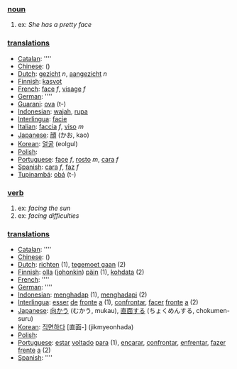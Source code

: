 === [[noun]] ===
# ex: ''She has a pretty face''

=== [[translation]]s ===

*[[Catalan]]: [[]] ''''
*[[Chinese]]: [[]] ()
*[[Dutch]]: [[gezicht]] ''n'', [[aangezicht]] ''n''
*[[Finnish]]: [[kasvot]]
*[[French]]: [[face]] ''f'', [[visage]] ''f''
*[[German]]: [[]] ''''
*[[Guarani]]: [[ova]] (t-)
*[[Indonesian]]: [[wajah]], [[rupa]]
*[[Interlingua]]: [[facie]]
*[[Italian]]: [[faccia]] ''f'', [[viso]] ''m''
*[[Japanese]]: [[顔]] (かお, kao)
*[[Korean]]: [[얼굴]] (eolgul)
*[[Polish]]: [[]]
*[[Portuguese]]: [[face]] ''f'', [[rosto]] ''m'', [[cara]] ''f''
*[[Spanish]]: [[cara]] ''f'', [[faz]] ''f''
*[[Tupinambá]]: [[obá]] (t-)

=== [[verb]] ===
# ex: ''facing the sun''
# ex: ''facing difficulties''

=== [[translation]]s ===

*[[Catalan]]: [[]] ''''
*[[Chinese]]: [[]] ()
*[[Dutch]]: [[richten]] (1), [[tegemoet gaan]] (2)
*[[Finnish]]: [[olla]] ([[jokin|johonkin]]) [[päin]] (1), [[kohdata]] (2)
*[[French]]: [[]] ''''
*[[German]]: [[]] ''''
*[[Indonesian]]: [[hadap|menghadap]] (1), [[hadap|menghadapi]] (2)
*[[Interlingua]]: [[esser]] [[de]] [[fronte]] [[a]] (1), [[confrontar]], [[facer]] [[fronte]] [[a]] (2)
*[[Japanese]]: [[向かう]] (むかう, mukau), [[直面する]] (ちょくめんする, chokumen-suru)
*[[Korean]]: [[직면하다]] [直面-] (jikmyeonhada)
*[[Polish]]: [[]]
*[[Portuguese]]: [[estar]] [[voltar|voltado]] [[para]] (1), [[encarar]], [[confrontar]], [[enfrentar]], [[fazer]] [[frente]] [[a]] (2)
*[[Spanish]]: [[]] ''''